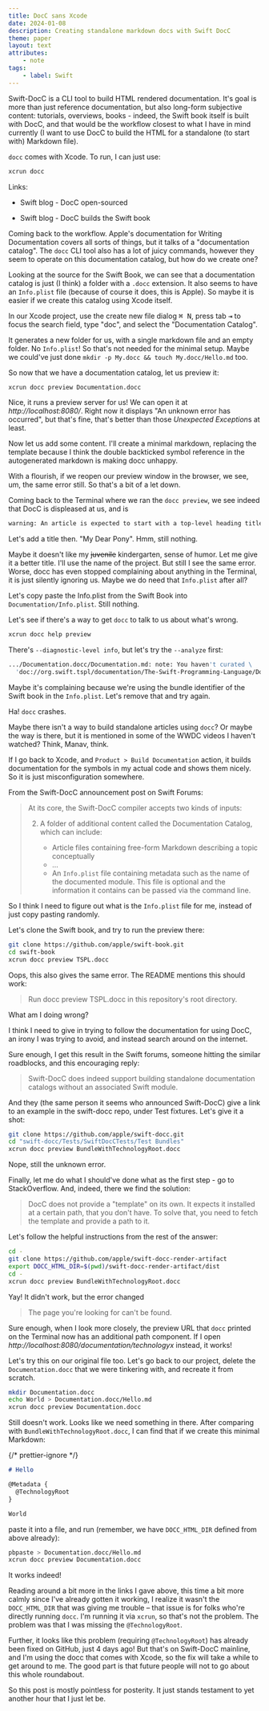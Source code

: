 ```yaml
---
title: DocC sans Xcode
date: 2024-01-08
description: Creating standalone markdown docs with Swift DocC
theme: paper
layout: text
attributes:
    - note
tags:
    - label: Swift
---
```



Swift-DocC is a CLI tool to build HTML rendered documentation. It's goal is more
than just reference documentation, but also long-form subjective content:
tutorials, overviews, books - indeed, the Swift book itself is built with DocC,
and that would be the workflow closest to what I have in mind currently (I want
to use DocC to build the HTML for a standalone (to start with) Markdown file).

`docc` comes with Xcode. To run, I can just use:

```sh
xcrun docc
```

Links:

-   Swift blog - <ELink
    href="https://www.swift.org/blog/swift-docc/">DocC open-sourced</ELink>

-   Swift blog - <ELink
    href="https://www.swift.org/blog/tspl-on-docc/">DocC builds the Swift book</ELink>

Coming back to the workflow. Apple's documentation for <ELink
href="https://developer.apple.com/documentation/xcode/writing-documentation">Writing
Documentation</ELink> covers all sorts of things, but it talks of a
"documentation catalog". The `docc` CLI tool also has a lot of juicy commands,
however they seem to operate on this documentation catalog, but how do we create
one?

Looking at the <ELink href="https://github.com/apple/swift-book">source for the
Swift Book</ELink>, we can see that a documentation catalog is just (I think) a
folder with a `.docc` extension. It also seems to have an `Info.plist` file
(because of course it does, this is Apple). So maybe it is easier if we create
this catalog using Xcode itself.

In our Xcode project, use the create new file dialog <kbd>⌘ N</kbd>, press
tab <kbd>⇥</kbd> to focus the search field, type "doc", and select the
"Documentation Catalog".

It generates a new folder for us, with a single markdown file and an empty
folder. No `Info.plist`! So that's not needed for the minimal setup. Maybe we
could've just done `mkdir -p My.docc && touch My.docc/Hello.md` too.

So now that we have a documentation catalog, let us preview it:

```sh
xcrun docc preview Documentation.docc
```

Nice, it runs a preview server for us! We can open it at
_http://localhost:8080/_. Right now it displays "An unknown error has occurred",
but that's fine, that's better than those <i>Unexpected Exception</i>s at least.

Now let us add some content. I'll create a minimal markdown, replacing the
template because I think the double backticked symbol reference in the
autogenerated markdown is making docc unhappy.

With a flourish, if we reopen our preview window in the browser, we see, um, the
same error still. So that's a bit of a let down.

Coming back to the Terminal where we ran the `docc preview`, we see indeed that
DocC is displeased at us, and is

```sh
warning: An article is expected to start with a top-level heading title
```

Let's add a title then. "My Dear Pony". Hmm, still nothing.

Maybe it doesn't like my <strike>juvenile</strike> kindergarten, sense of humor.
Let me give it a better title. I'll use the name of the project. But still I see
the same error. Worse, docc has even stopped complaining about anything in the
Terminal, it is just silently ignoring us. Maybe we do need that `Info.plist`
after all?

Let's copy paste the <ELink
href="https://github.com/apple/swift-book/blob/main/TSPL.docc/Info.plist">Info.plist
from the Swift Book</ELink> into `Documentation/Info.plist`. Still nothing.

Let's see if there's a way to get `docc` to talk to us about what's wrong.

```sh
xcrun docc help preview
```

There's `--diagnostic-level info`, but let's try the `--analyze` first:

```sh
.../Documentation.docc/Documentation.md: note: You haven't curated \
  'doc://org.swift.tspl/documentation/The-Swift-Programming-Language/Documentation'
```

Maybe it's complaining because we're using the bundle identifier of the Swift
book in the `Info.plist`. Let's remove that and try again.

Ha! `docc` crashes.

Maybe there isn't a way to build standalone articles using `docc`? Or maybe the
way is there, but it is mentioned in some of the WWDC videos I haven't watched?
Think, Manav, think.

If I go back to Xcode, and `Product > Build Documentation` action, it builds
documentation for the symbols in my actual code and shows them nicely. So it is
just misconfiguration somewhere.

From the <ELink
href="https://forums.swift.org/t/announcing-swift-docc/52797">Swift-DocC
announcement post on Swift Forums</ELink>:

> At its core, the Swift-DocC compiler accepts two kinds of inputs:
>
> 2. A folder of additional content called the Documentation Catalog, which can
>    include:
>
>     - Article files containing free-form Markdown describing a topic
>       conceptually
>     - ...
>     - An `Info.plist` file containing metadata such as the name of the
>       documented module. This file is optional and the information it contains
>       can be passed via the command line.

So I think I need to figure out what is the `Info.plist` file for me, instead of
just copy pasting randomly.

Let's clone the Swift book, and try to run the preview there:

```sh
git clone https://github.com/apple/swift-book.git
cd swift-book
xcrun docc preview TSPL.docc
```

Oops, this also gives the same error. The README mentions this should work:

> Run docc preview TSPL.docc in this repository's root directory.

What am I doing wrong?

I think I need to give in trying to follow the documentation for using DocC, an
irony I was trying to avoid, and instead search around on the internet.

Sure enough, I get <ELink
href="https://forums.swift.org/t/standalone-docc-compile/52832">this result in
the Swift forums</ELink>, someone hitting the similar roadblocks, and this
encouraging reply:

> Swift-DocC does indeed support building standalone documentation catalogs
> without an associated Swift module.

And they (the same person it seems who announced Swift-DocC) give a link
to <ELink
href="https://github.com/apple/swift-docc/tree/main/Tests/SwiftDocCTests/Test%20Bundles/BundleWithTechnologyRoot.docc">
an example</ELink> in the swift-docc repo, under Test fixtures. Let's give it a shot:

```sh
git clone https://github.com/apple/swift-docc.git
cd "swift-docc/Tests/SwiftDocCTests/Test Bundles"
xcrun docc preview BundleWithTechnologyRoot.docc
```

Nope, still the unknown error.

Finally, let me do what I should've done what as the first step - go to
StackOverflow. And, indeed, <ELink
href="https://stackoverflow.com/questions/76645803/unable-to-build-documentaion-using-docc-preview-file-docc">there
we find the solution</ELink>:

> DocC does not provide a "template" on its own. It expects it installed at a
> certain path, that you don't have. To solve that, you need to fetch the
> template and provide a path to it.

Let's follow the helpful instructions from the rest of the answer:

```sh
cd -
git clone https://github.com/apple/swift-docc-render-artifact
export DOCC_HTML_DIR=$(pwd)/swift-docc-render-artifact/dist
cd -
xcrun docc preview BundleWithTechnologyRoot.docc
```

Yay! It didn't work, but the error changed

> The page you're looking for can't be found.

Sure enough, when I look more closely, the preview URL that `docc` printed on
the Terminal now has an additional path component. If I open
_http://localhost:8080/documentation/technologyx_ instead, it works!

Let's try this on our original file too. Let's go back to our project, delete
the `Documentation.docc` that we were tinkering with, and recreate it from
scratch.

```sh
mkdir Documentation.docc
echo World > Documentation.docc/Hello.md
xcrun docc preview Documentation.docc
```

Still doesn't work. Looks like we need something in there. After comparing with
`BundleWithTechnologyRoot.docc`, I can find that if we create this minimal
Markdown:

{/* prettier-ignore */}
```md
# Hello

@Metadata {
  @TechnologyRoot
}

World
```

paste it into a file, and run (remember, we have `DOCC_HTML_DIR` defined from
above already):

```sh
pbpaste > Documentation.docc/Hello.md
xcrun docc preview Documentation.docc
```

It works indeed!

Reading around a bit more in the links I gave above, this time a bit more calmly
since I've already gotten it working, I realize it wasn't the `DOCC_HTML_DIR`
that was giving me trouble – that issue is for folks who're directly running
`docc`. I'm running it via `xcrun`, so that's not the problem. The problem was
that I was missing the `@TechnologyRoot`.

Further, it looks like this problem (requiring `@TechnologyRoot`) has already
been fixed on GitHub, just <ELink
href="https://github.com/apple/swift-docc/pull/778">4 days ago</ELink>! But
that's on Swift-DocC mainline, and I'm using the docc that comes with Xcode, so
the fix will take a while to get around to me. The good part is that future
people will not to go about this whole roundabout.

So this post is mostly pointless for posterity. It just stands testament to yet
another hour that I just let be.
